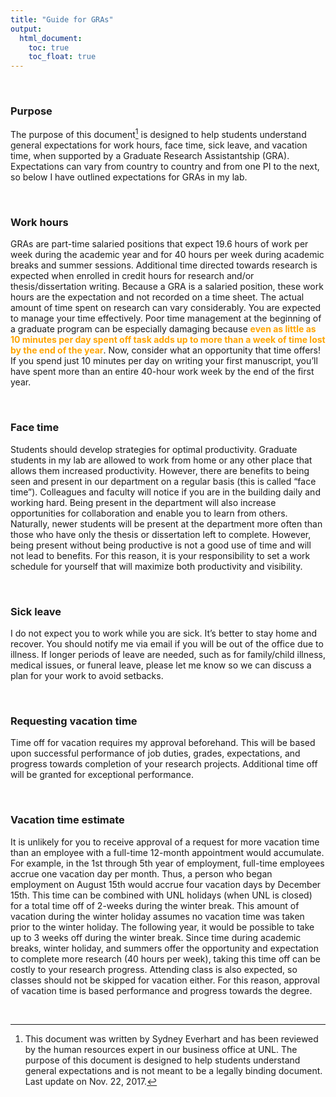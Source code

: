 ```yaml
---
title: "Guide for GRAs"
output:
  html_document:
    toc: true
    toc_float: true
---
```


<br>

### Purpose
The purpose of this document[^1] is designed to help students understand general expectations for work hours, face time, sick leave, and vacation time, when supported by a Graduate Research Assistantship (GRA). Expectations can vary from country to country and from one PI to the next, so below I have outlined expectations for GRAs in my lab.

<br>
  
### Work hours
GRAs are part-time salaried positions that expect 19.6 hours of work per week during the academic year and for 40 hours per week during academic breaks and summer sessions.  Additional time directed towards research is expected when enrolled in credit hours for research and/or thesis/dissertation writing.  Because a GRA is a salaried position, these work hours are the expectation and not recorded on a time sheet.  The actual amount of time spent on research can vary considerably.  You are expected to manage your time effectively.  Poor time management at the beginning of a graduate program can be especially damaging because **<span style="color:orange">even as little as 10 minutes per day spent off task adds up to more than a week of time lost by the end of the year</span>**.  Now, consider what an opportunity that time offers!  If you spend just 10 minutes per day on writing your first manuscript, you’ll have spent more than an entire 40-hour work week by the end of the first year.  

<br>

### Face time
Students should develop strategies for optimal productivity.  Graduate students in my lab are allowed to work from home or any other place that allows them increased productivity.  However, there are benefits to being seen and present in our department on a regular basis (this is called “face time”).  Colleagues and faculty will notice if you are in the building daily and working hard.  Being present in the department will also increase opportunities for collaboration and enable you to learn from others.  Naturally, newer students will be present at the department more often than those who have only the thesis or dissertation left to complete.  However, being present without being productive is not a good use of time and will not lead to benefits.  For this reason, it is your responsibility to set a work schedule for yourself that will maximize both productivity and visibility. 

<br>

### Sick leave
I do not expect you to work while you are sick.  It’s better to stay home and recover.  You should notify me via email if you will be out of the office due to illness.  If longer periods of leave are needed, such as for family/child illness, medical issues, or funeral leave, please let me know so we can discuss a plan for your work to avoid setbacks.

<br>

### Requesting vacation time 
Time off for vacation requires my approval beforehand.  This will be based upon successful performance of job duties, grades, expectations, and progress towards completion of your research projects.  Additional time off will be granted for exceptional performance.

<br>

### Vacation time estimate
It is unlikely for you to receive approval of a request for more vacation time than an employee with a full-time 12-month appointment would accumulate.  For example, in the 1st through 5th year of employment, full-time employees accrue one vacation day per month. Thus, a person who began employment on August 15th would accrue four vacation days by December 15th.  This time can be combined with UNL holidays (when UNL is closed) for a total time off of 2-weeks during the winter break.  This amount of vacation during the winter holiday assumes no vacation time was taken prior to the winter holiday.  The following year, it would be possible to take up to 3 weeks off during the winter break.  Since time during academic breaks, winter holiday, and summers offer the opportunity and expectation to complete more research (40 hours per week), taking this time off can be costly to your research progress.  Attending class is also expected, so classes should not be skipped for vacation either.  For this reason, approval of vacation time is based performance and progress towards the degree.

<br>

[^1]: This document was written by Sydney Everhart and has been reviewed by the human resources expert in our business office at UNL.  The purpose of this document is designed to help students understand general expectations and is not meant to be a legally binding document.  Last update on Nov. 22, 2017.